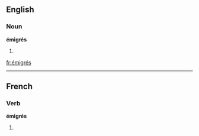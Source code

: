 {{see|émigres}}
==English==

===Noun===
'''émigrés'''

# {{plural of|[[émigré]]}}

[[fr:émigrés]]

----
==French==

===Verb===
'''émigrés''' {{m|p}}

# {{plural past participle of|[[émigrer#French|émigrer]]|lang=French}}

{{rfc-auto}}